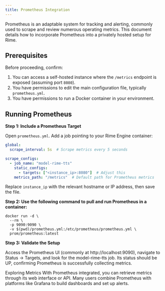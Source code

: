 ```yaml
---
title: Prometheus Integration
---
```

Prometheus is an adaptable system for tracking and alerting, commonly used to scrape and review numerous operating metrics. This document details how to incorporate Prometheus into a privately hosted setup for Rime.

## Prerequisites
Before proceeding, confirm:
1. You can access a self-hosted instance where the `/metrics` endpoint is exposed (assuming port `8080`).
2. You have permissions to edit the main configuration file, typically `prometheus.yml`.
3. You have permissions to run a Docker container in your environment.

## Running Prometheus

**Step 1: Include a Prometheus Target**

Open `prometheus.yml`. Add a job pointing to your Rime Engine container:

```yaml
global:
  scrape_interval: 5s  # Scrape metrics every 5 seconds

scrape_configs:
  - job_name: "model-rime-tts"
    static_configs:
      - targets: ["<instance_ip>:8080"]  # Adjust this
    metrics_path: "/metrics"  # Default path for Prometheus metrics
```

Replace `instance_ip` with the relevant hostname or IP address, then save the file.

**Step 2: Use the following command to pull and run Prometheus in a container:**
```shell
docker run -d \
  --rm \
  -p 9090:9090 \
  -v $(pwd)/prometheus.yml:/etc/prometheus/prometheus.yml \
  prom/prometheus:latest
```
**Step 3: Validate the Setup**

Access the Prometheus UI (commonly at http://localhost:9090), navigate to Status → Targets, and look for the model-rime-tts job. Its status should be UP, confirming Prometheus is successfully collecting metrics.

Exploring Metrics
With Prometheus integrated, you can retrieve metrics through its web interface or API. Many users combine Prometheus with platforms like Grafana to build dashboards and set up alerts.

